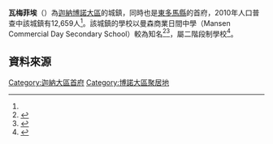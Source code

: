{{Infobox settlement
|name=瓦梅菲埃
|settlement_type = 城市
|native_name = Wamfie
|nickname = 
|image_skyline = 
|image_size = 
|image_caption = 
|image_flag = 
|image_seal =
|image_map = 
|map_caption = 
|pushpin_map = Ghana
|pushpin_map_caption =瓦梅菲埃在迦納的位置
|subdivision_type = 國家
|subdivision_name = 迦納
|subdivision_type1 = [[加纳行政区划|地區]]
|subdivision_name1= [[博諾大區|博諾大區]]
|subdivision_type2= 縣區
|subdivision_name2=[[東多馬縣|東多馬縣]]
|leader_title = 行政首長
|leader_name = 
|established_title =
|established_date = 
|area_total_km2 = 
|population_as_of = 2010
|population_footnotes = <ref name=statsghana>[http://www.statsghana.gov.gh/docfiles/2010_District_Report/Brong%20Ahafo/Dormma%20East.pdf 2010 District Report-Dormaa East District] {{Wayback|url=http://www.statsghana.gov.gh/docfiles/2010_District_Report/Brong%20Ahafo/Dormma%20East.pdf |date=20160305075839 }}. Ghana Statistical Service，p.69，2016-01-05</ref>
|population_total = 12659
|population_density_km2 = 
|population_blank1_title = 民族
|population_blank1 = 
|population_blank2_title = [[区域居民称谓词|區域稱謂詞]]
|population_blank2 = 
|elevation_m = 
|timezone =GMT
|utc_offset = +0
}}

'''瓦梅菲埃'''（{{lang-en|Wamfie}}）為[[迦納|迦納]][[博諾大區|博諾大區]]的城鎮，同時也是[[東多馬縣|東多馬縣]]的首府，2010年人口普查中該城鎮有12,659人<ref name=statsghana/>。該城鎮的學校以曼森商業日間中學（Mansen Commercial Day Secondary School）較為知名<ref name=Scho>{{cite web|title=Educational Institutions|url=http://www.centralregion.gov.gh/index.php?option=com_content&view=article&id=34&Itemid=57|publisher=www.centralregion.gov.gh|accessdate=12 August 2011|archive-url=https://web.archive.org/web/20170801035651/http://www.centralregion.gov.gh/index.php?option=com_content&view=article&id=34&Itemid=57|archive-date=2017-08-01|dead-url=yes}}</ref><ref name=MORESCHO>{{cite web|title=References » Schools/Colleges|url=http://www.modernghana.com/GhanaHome/regions/schools.asp?menu_id=6&sub_menu_id=310&gender=&s=a|publisher=www.modernghana.com|accessdate=12 August 2011|archive-date=2016-03-03|archive-url=https://web.archive.org/web/20160303214748/http://www.modernghana.com/GhanaHome/regions/schools.asp?menu_id=6&sub_menu_id=310&gender=&s=a|dead-url=no}}</ref>，屬二階段制學校<ref name=allschool>{{cite web|title=List of Secondary Schools in Ghana|url=http://www.ghanaschoolsnet.com/page/list-of-senior-secondary|publisher=www.ghanaschoolsnet.com/|accessdate=12 August 2011|archive-date=2015-12-18|archive-url=https://web.archive.org/web/20151218190436/http://www.ghanaschoolsnet.com/page/list-of-senior-secondary|dead-url=no}}</ref>。

==資料來源==
{{reflist}}

{{DEFAULTSORT:Wamfie}}
[[Category:迦納大區首府|Category:迦納大區首府]]
[[Category:博諾大區聚居地|Category:博諾大區聚居地]]

{{Ghana-geo-stub}}